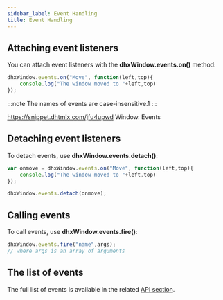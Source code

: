 ```yaml
---
sidebar_label: Event Handling
title: Event Handling
---
```



          

## Attaching event listeners

You can attach event listeners with the <strong>dhxWindow.events.on()</strong> method:

~~~js
dhxWindow.events.on("Move", function(left,top){
    console.log("The window moved to "+left,top)
});
~~~

:::note
The names of events are case-insensitive.1
:::

https://snippet.dhtmlx.com/jfu4upwd	Window. Events

## Detaching event listeners

To detach events, use <strong>dhxWindow.events.detach()</strong>:

~~~js
var onmove = dhxWindow.events.on("Move", function(left,top){
    console.log("The window moved to "+left,top)
});

dhxWindow.events.detach(onmove);
~~~

## Calling events

To call events, use <strong>dhxWindow.events.fire()</strong>:

~~~js
dhxWindow.events.fire("name",args);
// where args is an array of arguments
~~~

## The list of events

The full list of events is available in the related [API section](/window/api/refs/window_events).


